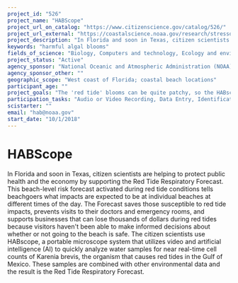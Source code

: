 ```yaml
---
project_id: "526"
project_name: "HABScope"
project_url_on_catalog: "https://www.citizenscience.gov/catalog/526/"
project_url_external: "https://coastalscience.noaa.gov/research/stressor-impacts-mitigation/hab-monitoring-system/hab-forecasts/"
project_description: "In Florida and soon in Texas, citizen scientists are helping to protect public health and the economy by supporting the Red Tide Respiratory Forecast. This beach-level risk forecast activated during red tide conditions tells beachgoers what impacts are expected to be at individual beaches at different times of the day. The Forecast saves those susceptible to red tide impacts, prevents visits to their doctors and emergency rooms, and supports businesses that can lose thousands of dollars during red tides because visitors haven&#39;t been able to make informed decisions about whether or not going to the beach is safe. The citizen scientists use HABscope, a portable microscope system that utilizes video and artificial intelligence (AI) to quickly analyze water samples for near real-time cell counts of Karenia brevis, the organism that causes red tides in the Gulf of Mexico. These samples are combined with other environmental data and the result is the Red Tide Respiratory Forecast."
keywords: "harmful algal blooms"
fields_of_science: "Biology, Computers and technology, Ecology and environment, Nature and outdoors, Ocean/water and marine"
project_status: "Active"
agency_sponsor: "National Oceanic and Atmospheric Administration (NOAA)"
agency_sponsor_other: ""
geographic_scope: "West coast of Florida; coastal beach locations"
participant_age: ""
project_goals: "The 'red tide' blooms can be quite patchy, so the HABscope project has the goal of moving us from the current weekly sampling for Karenia brevis at selected beaches to 'every beach, every day.'"
participation_tasks: "Audio or Video Recording, Data Entry, Identification, Observation, Photography"
scistarter: ""
email: "hab@noaa.gov"
start_date: "10/1/2018"
---
```


# HABScope

In Florida and soon in Texas, citizen scientists are helping to protect public health and the economy by supporting the Red Tide Respiratory Forecast. This beach-level risk forecast activated during red tide conditions tells beachgoers what impacts are expected to be at individual beaches at different times of the day. The Forecast saves those susceptible to red tide impacts, prevents visits to their doctors and emergency rooms, and supports businesses that can lose thousands of dollars during red tides because visitors haven&#39;t been able to make informed decisions about whether or not going to the beach is safe. The citizen scientists use HABscope, a portable microscope system that utilizes video and artificial intelligence (AI) to quickly analyze water samples for near real-time cell counts of Karenia brevis, the organism that causes red tides in the Gulf of Mexico. These samples are combined with other environmental data and the result is the Red Tide Respiratory Forecast.
